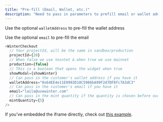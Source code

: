 ```yaml
---
title: "Pre-fill (Email, Wallet, etc.)"
description: "Need to pass in parameters to prefill email or wallet address? We support that!"
---
```


Use the optional `walletAddress` to pre-fill the wallet address

Use the optional `email` to pre-fill the email

```javascript Example
<WinterCheckout
  // Your projectId, will be the same in sandbox/production
  projectId={20}
  // When false we use tesntet & when true we use mainnet
  production={false}
  // This is a boolean that opens the widget when true
  showModal={showWinter}
  // Can pass in the customer's wallet address if you have it
  walletAddress="0x64EE4e11E0992D18C5986bA99F2d7DF8fc7A3dC3"
  // Can pass in the customer's email if you have it
  email="laila@usewinter.com"
  // Can pass in the mint quantity if the quantity is chosen before our modal is opened
  mintQuantity={5}
/>
```

If you've embedded the iframe directly, check out
[this example](https://checkout.usewinter.com/?projectId=1&walletAddress=0xabcdefg&email=sean@awesome.com).
